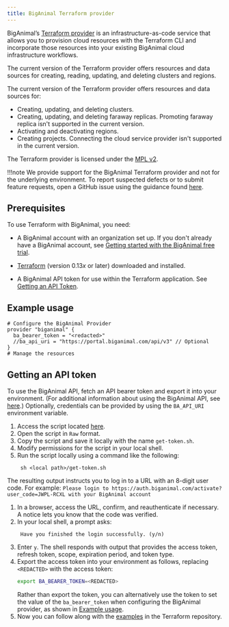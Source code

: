 ```yaml
---
title: BigAnimal Terraform provider
---
```


BigAnimal’s [Terraform provider](https://registry.terraform.io/providers/EnterpriseDB/biganimal/latest/docs) is an infrastructure-as-code service that allows you to provision cloud resources with the Terraform CLI and incorporate those resources into your existing BigAnimal cloud infrastructure workflows.  

The current version of the Terraform provider offers resources and data sources for creating, reading, updating, and deleting clusters and regions.

The current version of the Terraform provider offers resources and data sources for:
- Creating, updating, and deleting clusters.
- Creating, updating, and deleting faraway replicas. Promoting faraway replica isn't supported in the current version.
- Activating and deactivating regions.
- Creating projects. Connecting the cloud service provider isn't supported in the current version.

The Terraform provider is licensed under the [MPL v2](https://www.mozilla.org/en-US/MPL/2.0/).

!!!note
   We provide support for the BigAnimal Terraform provider and not for the underlying environment. 
   To report suspected defects or to submit feature requests, open a GitHub issue using the guidance found [here](https://github.com/EnterpriseDB/terraform-provider-biganimal/blob/main/CONTRIBUTING.md#report-an-issue).

## Prerequisites
To use Terraform with BigAnimal, you need: 

- A BigAnimal account with an organization set up. If you don't already have a BigAnimal account, see [Getting started with the BigAnimal free trial](/biganimal/latest/free_trial).

- [Terraform](https://www.terraform.io/downloads) (version 0.13*x* or later) downloaded and installed.
- A BigAnimal API token for use within the Terraform application. See [Getting an API Token](#getting-an-api-token).

## Example usage

```hcl
# Configure the BigAnimal Provider
provider "biganimal" {
  ba_bearer_token = "<redacted>"
  //ba_api_uri = "https://portal.biganimal.com/api/v3" // Optional
}
# Manage the resources
```

## Getting an API token

To use the BigAnimal API, fetch an API bearer token and export it into your environment. (For additional information about using the BigAnimal API, see [here](/biganimal/latest/reference/).) Optionally, credentials can be provided by using the `BA_API_URI` environment variable.

1. Access the script located [here](https://github.com/EnterpriseDB/cloud-utilities/blob/main/api/get-token.sh).
1. Open the script in `Raw` format.
1. Copy the script and save it locally with the name `get-token.sh`.
1. Modify permissions for the script in your local shell.
1. Run the script locally using a command like the following:
    ```
     sh <local path>/get-token.sh
    ```
  The resulting output instructs you to log in to a URL with an 8-digit user code. For example: 
    ```
     Please login to https://auth.biganimal.com/activate?user_code=JWPL-RCXL with your BigAnimal account
    ``` 
1. In a browser, access the URL, confirm, and reauthenticate if necessary. 
    A notice lets you know that the code was verified.
1. In your local shell, a prompt asks:
    ```
     Have you finished the login successfully. (y/n)
    ```
1. Enter `y`. The shell responds with output that provides the access token, refresh token, scope, expiration period, and token type.
1. Export the access token into your environment as follows, replacing `<REDACTED>` with the access token:
    ```bash
    export BA_BEARER_TOKEN=<REDACTED>
    ```
    Rather than export the token, you can alternatively use the token to set the value of the `ba_bearer_token` when configuring the BigAnimal provider, as shown in [Example usage](#example-usage).  
1. Now you can follow along with the [examples](https://github.com/EnterpriseDB/terraform-provider-biganimal/blob/main/examples/README.md) in the Terraform repository. 

